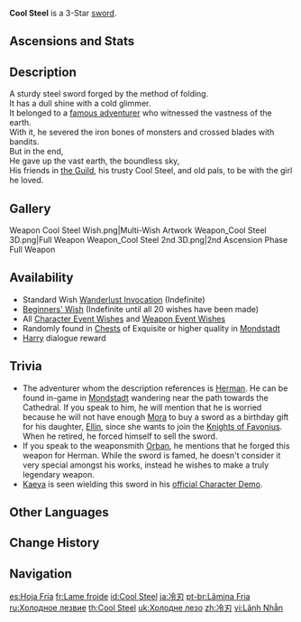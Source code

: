 {{Weapon Infobox
|id             = 11301
|image          = <gallery>
Weapon Cool Steel.png|Base
Weapon Cool Steel 2nd.png|2nd Ascension
</gallery>
|type           = Sword
|series         = 3-Star Bane
|releaseDate    = 2020-09-28
|quality        = 3
|base_atk       = 39
|2nd_stat_type  = ATK
|2nd_stat       = 7.7%
|passive        = Bane of Water and Ice
|effect         = Increases DMG against opponents affected by Hydro or Cryo by (var1)%.
|eff_rank1_var1 = 12
|eff_rank2_var1 = 15
|eff_rank3_var1 = 18
|eff_rank4_var1 = 21
|eff_rank5_var1 = 24
|obtain         = Wishes
|obtain2        = Chests
|obtain3        = Dialogue
|npc            = Harry
|eff_att1       = DMG Bonus
}}
{{Description|A reliable steel-forged weapon that serves as a testament to the great adventures of its old master.}}
'''Cool Steel''' is a 3-Star [[sword]].

==Ascensions and Stats==
{{Weapon Ascensions and Stats
|ascendMat1 = Tile of Decarabian's Tower
|ascendMat2 = Debris of Decarabian's City
|ascendMat3 = Fragment of Decarabian's Epic
|ascendMat4 = Scattered Piece of Decarabian's Dream
|bossMat1   = Heavy Horn
|bossMat2   = Black Bronze Horn
|bossMat3   = Black Crystal Horn
|commonMat1 = Firm Arrowhead
|commonMat2 = Sharp Arrowhead
|commonMat3 = Weathered Arrowhead
}}
==Description==
A sturdy steel sword forged by the method of folding.<br />
It has a dull shine with a cold glimmer.<br />
It belonged to a [[Herman|famous adventurer]] who witnessed the vastness of the earth.<br />
With it, he severed the iron bones of monsters and crossed blades with bandits.<br />
But in the end,<br />
He gave up the vast earth, the boundless sky,<br />
His friends in [[Adventurers' Guild|the Guild]], his trusty Cool Steel, and old pals, to be with the girl he loved.

==Gallery==
<gallery>
Weapon Cool Steel Wish.png|Multi-Wish Artwork
Weapon_Cool Steel 3D.png|Full Weapon
Weapon_Cool Steel 2nd 3D.png|2nd Ascension Phase Full Weapon
</gallery>

==Availability==
*Standard Wish [[Wanderlust Invocation]] (Indefinite)
*[[Beginners' Wish]] (Indefinite until all 20 wishes have been made)
*All [[Character Event Wishes]] and [[Weapon Event Wishes]]
*Randomly found in [[Chests]] of Exquisite or higher quality in [[Mondstadt]]
*[[Harry]] dialogue reward

==Trivia==
*The adventurer whom the description references is [[Herman]]. He can be found in-game in [[Mondstadt]] wandering near the path towards the Cathedral. If you speak to him, he will mention that he is worried because he will not have enough [[Mora]] to buy a sword as a birthday gift for his daughter, [[Ellin]], since she wants to join the [[Knights of Favonius]]. When he retired, he forced himself to sell the sword.
*If you speak to the weaponsmith [[Orban]], he mentions that he forged this weapon for Herman. While the sword is famed, he doesn't consider it very special amongst his works, instead he wishes to make a truly legendary weapon.
*[[Kaeya]] is seen wielding this sword in his [https://youtu.be/M2blSYJ6hrE official Character Demo].

==Other Languages==
{{Flex|
===Weapon===
{{Other Languages
|en      = Cool Steel
|zhs     = 冷刃
|zhs_rm  = Lěng Rèn
|zht     = 冷刃
|zht_rm  = Lěng Rèn
|zh_tl   = Cold Blade
|ja      = 冷刃
|ja_rm   = Reijin{{Assumed}}
|ja_tl   = Cold Blade
|ko      = 차가운 칼날
|ko_rm   = Chagaun Kalnal
|ko_tl   = Cold Blade
|es      = Hoja Fría
|es_tl   = Cold Blade
|fr      = Lame froide
|fr_tl   = Cold Blade
|ru      = Холодное лезвие
|ru_tl   = Cold Blade
|th      = Cool Steel
|vi      = {{tt|Lãnh Nhẫn|冷刃}}
|vi_tl   = Cold Blade
|de      = Kühle Klinge
|de_tl   = Cool Blade
|id      = Cool Steel
|pt      = Lâmina Fria
|pt_tl   = Cold Blade
|tr      = Soğuk Çelik
|tr_tl   = 
|it      = Lama fredda
|it_tl   = Cool Blade
}}
|
===Passive===
{{Other Languages
|en      = Bane of Water and Ice
|zhs     = 止水融冰
|zhs_rm  = Zhǐshuǐ Róngbīng
|zht     = 止水融冰
|zht_rm  = Zhǐshuǐ Róngbīng
|zh_tl   = 
|ja      = 水と氷の破滅
|ja_rm   = Mizu to Koori no Hametsu
|ja_tl   = Destruction of Water and Ice
|ko      = 해빙의 물
|ko_rm   = Haebing-ui Mul
|ko_tl   = Water of Thawing
|es      = Perdición del agua y el hielo
|es_tl   = Bane of Water and Ice
|fr      = Fléau d'eau et de glace
|fr_tl   = Bane of Water and Ice
|ru      = Погибель воды и льда
|ru_tl   = Bane of Water and Ice
|th      = Bane of Water and Ice
|vi      = Chặn Nước Tan Băng
|vi_tl   = 
|de      = Bewährtheit von Wasser und Eis
|de_tl   = 
|id      = Bane of Water and Ice
|pt      = Destruição de Água e Gelo
|pt_tl   = 
|tr      = Su ve Buzun Laneti
|tr_tl   = 
|it      = Flagello dell'acqua e del ghiaccio
|it_tl   = 
}}
}}

==Change History==
{{Change History|1.0}}

==Navigation==
{{Weapons by Series Navbox|series=3-Star Bane}}
{{Weapon Navbox|type=Swords}}

[[es:Hoja Fría]]
[[fr:Lame froide]]
[[id:Cool Steel]]
[[ja:冷刃]]
[[pt-br:Lâmina Fria]]
[[ru:Холодное лезвие]]
[[th:Cool Steel]]
[[uk:Холодне лезо]]
[[zh:冷刃]]
[[vi:Lãnh Nhẫn]]